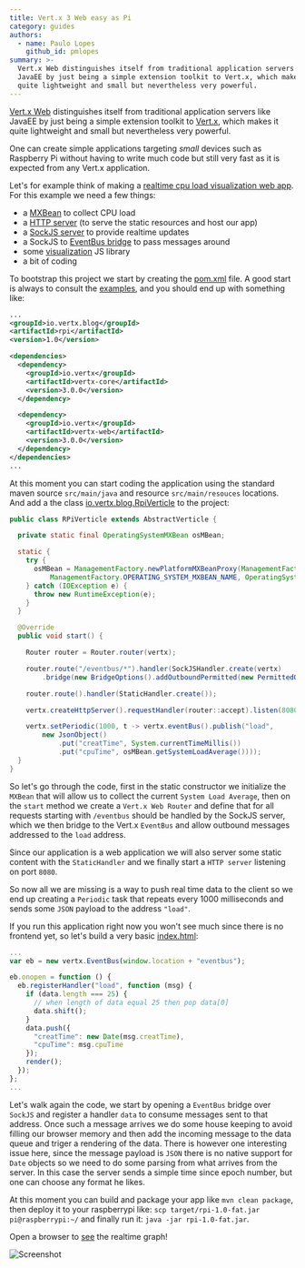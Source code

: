 ```yaml
---
title: Vert.x 3 Web easy as Pi
category: guides
authors:
  - name: Paulo Lopes
    github_id: pmlopes
summary: >-
  Vert.x Web distinguishes itself from traditional application servers like
  JavaEE by just being a simple extension toolkit to Vert.x, which makes it
  quite lightweight and small but nevertheless very powerful.
---
```


[Vert.x Web](http://vertx.io/docs/#web) distinguishes itself from traditional application servers like JavaEE by just
being a simple extension toolkit to [Vert.x](http://vertx.io/docs/#core), which makes it quite lightweight and small but
nevertheless very powerful.

One can create simple applications targeting _small_ devices such as Raspberry Pi without having to write much code but
still very fast as it is expected from any Vert.x application.

Let's for example think of making a [realtime cpu load visualization web app](https://github.com/pmlopes/vert-x3-experiments/archive/experiments/rpi-cpuload.zip).
For this example we need a few things:

* a [MXBean](http://docs.oracle.com/javase/7/docs/api/java/lang/management/OperatingSystemMXBean.html) to collect CPU load
* a [HTTP server](http://vertx.io/docs/vertx-core/java/#_writing_http_servers_and_clients) (to serve the static resources and host our app)
* a [SockJS server](http://vertx.io/docs/vertx-web/java/#_sockjs) to provide realtime updates
* a SockJS to [EventBus bridge](http://vertx.io/docs/vertx-web/java/#_sockjs_event_bus_bridge) to pass messages around
* some [visualization](http://d3js.org/) JS library
* a bit of coding

To bootstrap this project we start by creating the [pom.xml](https://github.com/pmlopes/vert-x3-experiments/blob/experiments/rpi-cpuload/pom.xml)
file. A good start is always to consult the [examples](https://github.com/vert-x3/vertx-examples),
and you should end up with something like:

```xml
...
<groupId>io.vertx.blog</groupId>
<artifactId>rpi</artifactId>
<version>1.0</version>

<dependencies>
  <dependency>
    <groupId>io.vertx</groupId>
    <artifactId>vertx-core</artifactId>
    <version>3.0.0</version>
  </dependency>

  <dependency>
    <groupId>io.vertx</groupId>
    <artifactId>vertx-web</artifactId>
    <version>3.0.0</version>
  </dependency>
</dependencies>
...
```

At this moment you can start coding the application using the standard maven source `src/main/java` and resource
`src/main/resouces` locations. And add a the class [io.vertx.blog.RpiVerticle](https://github.com/pmlopes/vert-x3-experiments/blob/experiments/rpi-cpuload/src/main/java/io/vertx/blog/RPiVerticle.java)
to the project:

```java
public class RPiVerticle extends AbstractVerticle {

  private static final OperatingSystemMXBean osMBean;

  static {
    try {
      osMBean = ManagementFactory.newPlatformMXBeanProxy(ManagementFactory.getPlatformMBeanServer(),
          ManagementFactory.OPERATING_SYSTEM_MXBEAN_NAME, OperatingSystemMXBean.class);
    } catch (IOException e) {
      throw new RuntimeException(e);
    }
  }

  @Override
  public void start() {

    Router router = Router.router(vertx);

    router.route("/eventbus/*").handler(SockJSHandler.create(vertx)
        .bridge(new BridgeOptions().addOutboundPermitted(new PermittedOptions().setAddress("load"))));

    router.route().handler(StaticHandler.create());

    vertx.createHttpServer().requestHandler(router::accept).listen(8080);

    vertx.setPeriodic(1000, t -> vertx.eventBus().publish("load",
        new JsonObject()
            .put("creatTime", System.currentTimeMillis())
            .put("cpuTime", osMBean.getSystemLoadAverage())));
  }
}
```

So let's go through the code, first in the static constructor we initialize the `MXBean` that will allow us to collect
the current `System Load Average`, then on the `start` method we create a `Vert.x Web Router` and define that for all
requests starting with `/eventbus` should be handled by the SockJS server, which we then bridge to the Vert.x
`EventBus` and allow outbound messages addressed to the `load` address.

Since our application is a web application we will also server some static content with the `StaticHandler` and we
finally start a `HTTP server` listening on port `8080`.

So now all we are missing is a way to push real time data to the client so we end up creating a `Periodic` task that
repeats every 1000 milliseconds and sends some `JSON` payload to the address `"load"`.

If you run this application right now you won't see much since there is no frontend yet, so let's build a very basic
[index.html](https://github.com/pmlopes/vert-x3-experiments/blob/experiments/rpi-cpuload/src/main/resources/webroot/index.html):

```javascript
...
var eb = new vertx.EventBus(window.location + "eventbus");

eb.onopen = function () {
  eb.registerHandler("load", function (msg) {
    if (data.length === 25) {
      // when length of data equal 25 then pop data[0]
      data.shift();
    }
    data.push({
      "creatTime": new Date(msg.creatTime),
      "cpuTime": msg.cpuTime
    });
    render();
  });
};
...
```

Let's walk again the code, we start by opening a `EventBus` bridge over `SockJS` and register a handler `data` to consume
messages sent to that address. Once such a message arrives we do some house keeping to avoid filling our browser memory
and then add the incoming message to the data queue and triger a rendering of the data. There is however one interesting
issue here, since the message payload is `JSON` there is no native support for `Date` objects so we need to do some
parsing from what arrives from the server. In this case the server sends a simple time since epoch number, but one can
choose any format he likes.

At this moment you can build and package your app like `mvn clean package`, then deploy it to your raspberrypi like:
`scp target/rpi-1.0-fat.jar pi@raspberrypi:~/` and finally run it: `java -jar rpi-1.0-fat.jar`.

Open a browser to [see](http://raspberrypi:8080) the realtime graph!

![Screenshot](/images/blog/vertx3-web-easy-as-pi/rpi.png)
